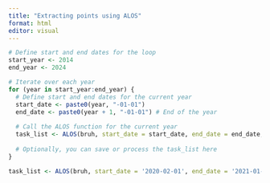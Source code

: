 ```yaml
---
title: "Extracting points using ALOS"
format: html
editor: visual
---
```


```r
# Define start and end dates for the loop
start_year <- 2014
end_year <- 2024

# Iterate over each year
for (year in start_year:end_year) {
  # Define start and end dates for the current year
  start_date <- paste0(year, "-01-01")
  end_date <- paste0(year + 1, "-01-01") # End of the year
  
  # Call the ALOS function for the current year
  task_list <- ALOS(bruh, start_date = start_date, end_date = end_date, file_prefix = as.character(year))
  
  # Optionally, you can save or process the task_list here
}
```

```r
task_list <- ALOS(bruh, start_date = '2020-02-01', end_date = '2021-01-01', file_prefix = "Monku3")
```

```r

```
